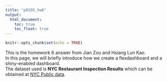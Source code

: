 ```yaml
---
title: "p8105_hw6"
output:
  html_document: 
    toc: true
    toc_float: true
---
```


```r
knitr::opts_chunk$set(echo = TRUE)
```  


This is the homework 6 answer from Jian Zou and Hsiang Lun Kao.  
In this page, we will briefly introduce how we create a flexdashboard and a shiny-enabled dashboard.  
The dataset used is **NYC Restaurant Inspection Results** which can be obtained at [NYC Public data](https://dev.socrata.com/foundry/data.cityofnewyork.us/9w7m-hzhe).

